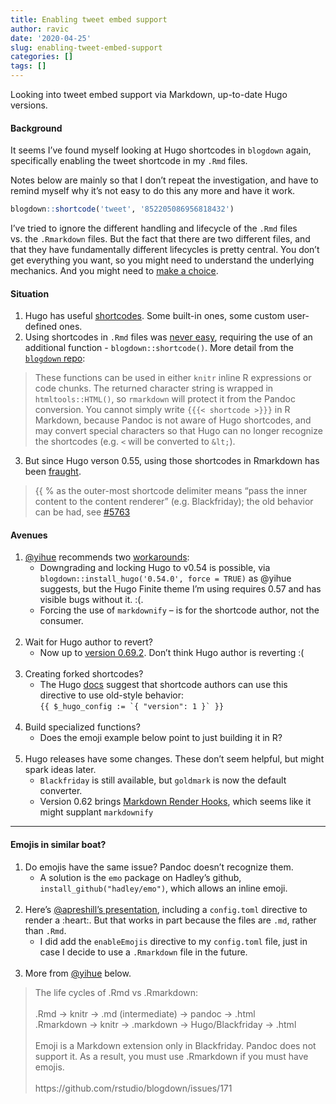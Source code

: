```yaml
---
title: Enabling tweet embed support
author: ravic
date: '2020-04-25'
slug: enabling-tweet-embed-support
categories: []
tags: []
---
```


Looking into tweet embed support via Markdown, up-to-date Hugo versions.

<!--more-->



#### Background
It seems I've found myself looking at Hugo shortcodes in `blogdown` again, 
specifically enabling the tweet shortcode in my `.Rmd` files. 

Notes below are mainly so that I don't repeat the investigation, and have to
remind myself why it's not easy to do this any more and have it work.

```r
blogdown::shortcode('tweet', '852205086956818432')
```

I've tried to ignore the different handling and lifecycle of the `.Rmd` files
vs. the `.Rmarkdown` files. But the fact that there are two different files, and
that they have fundamentally different lifecycles is pretty central. You don't
get everything you want, so you might need to understand the underlying mechanics. 
And you might need to [make a choice](https://bookdown.org/yihui/blogdown/output-format.html).

#### Situation
1.  Hugo has useful [shortcodes](https://gohugo.io/content-management/shortcodes/). 
    Some built-in ones, some custom user-defined ones.
2.  Using shortcodes in `.Rmd` files was [never
easy](https://bookdown.org/yihui/blogdown/content.html#shortcode), requiring the
use of an additional function - `blogdown::shortcode()`. More detail from the
[`blogdown`
repo](https://github.com/rstudio/blogdown/blob/58cbb42f6f8ea82e5de3db5f7441f5b3d12b86c5/R/hugo.R#L376-L412):

> These functions can be used in either `knitr` inline R expressions or code
chunks. The returned character string is wrapped in `htmltools::HTML()`, so
`rmarkdown` will protect it from the Pandoc conversion. You cannot simply write
`{{{< shortcode >}}}` in R Markdown, because Pandoc is not aware of Hugo
shortcodes, and may convert special characters so that Hugo can no longer
recognize the shortcodes (e.g. `<` will be converted to `&lt;`).

3.  But since Hugo verson 0.55, using those shortcodes in Rmarkdown has been [fraught](https://github.com/rstudio/blogdown/issues/40).

> {{ % as the outer-most shortcode delimiter means “pass the inner content to the content renderer” (e.g. Blackfriday); the old behavior can be had, see [#5763](https://github.com/gohugoio/hugo/issues/5763)


#### Avenues
    
1.  [\@yihue](https://twitter.com/xieyihui) recommends two
[workarounds](https://stackoverflow.com/questions/55856904/cannot-use-markdown-shortcodes-in-blogdowns-rmd-files/55928449#55928449):
    + Downgrading and locking Hugo to v0.54 is possible, via
      `blogdown::install_hugo('0.54.0', force = TRUE)` as \@yihue suggests, but the
      Hugo Finite theme I'm using requires 0.57 and has visible bugs without it. :(.
    + Forcing the use of `markdownify` -- is for the shortcode author, not the 
      consumer.
\
\

2.  Wait for Hugo author to revert?
    + Now up to [version 0.69.2](https://gohugo.io/functions/renderstring/).
      Don't think Hugo author is reverting :(
\
\
3.  Creating forked shortcodes?
    + The Hugo [docs](https://gohugo.io/content-management/shortcodes/) suggest 
      that shortcode authors can use this directive to use old-style behavior: \
      ``{{ $_hugo_config := `{ "version": 1 }` }}``
\
\
      
4.  Build specialized functions?
    + Does the emoji example below point to just building it in R?
\
\
5.  Hugo releases have some changes. These don't seem helpful, but might spark ideas later.
    + `Blackfriday` is still available, but `goldmark` is now the default converter.
    + Version 0.62 brings [Markdown Render Hooks](https://gohugo.io/functions/renderstring/), which seems like it might supplant `markdownify`

      
---

#### Emojis in similar boat?
1.  Do emojis have the same issue? Pandoc doesn't recognize
them. 
    + A solution is the `emo` package on Hadley's github,
    `install_github("hadley/emo")`, which allows an inline emoji.
\
\
2. Here's [\@apreshill's
presentation](https://github.com/rbind/apreshill/blob/master/static/slides/blogdown-workshop-slides.Rmd),
including a `config.toml` directive to render a :heart:. But that works in part
because the files are `.md`, rather than `.Rmd`.
    + I did add the `enableEmojis` directive to my `config.toml` file, just in 
      case I decide to use a `.Rmarkdown` file in the future.
\
\
3.  More from [\@yihue](https://twitter.com/xieyihui) below. 

> The life cycles of .Rmd vs .Rmarkdown: \
\
.Rmd -> knitr -> .md (intermediate) -> pandoc -> .html  \
.Rmarkdown -> knitr -> .markdown -> Hugo/Blackfriday -> .html  \
\
Emoji is a Markdown extension only in Blackfriday. Pandoc does not support it. 
As a result, you must use .Rmarkdown if you must have emojis. \
\
https://github.com/rstudio/blogdown/issues/171


